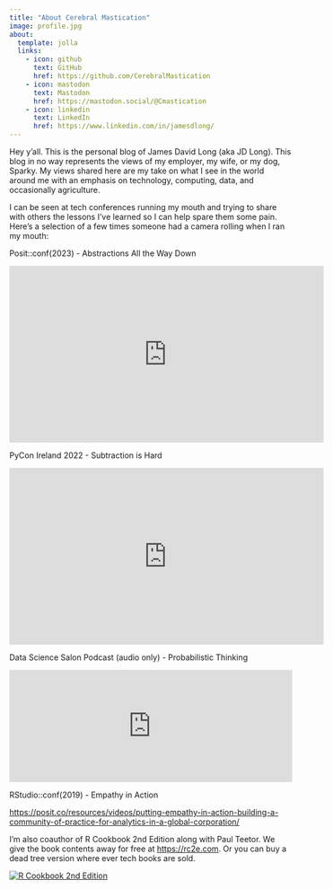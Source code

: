 ```yaml
---
title: "About Cerebral Mastication"
image: profile.jpg
about:
  template: jolla
  links:
    - icon: github
      text: GitHub
      href: https://github.com/CerebralMastication
    - icon: mastodon
      text: Mastodon
      href: https://mastodon.social/@Cmastication
    - icon: linkedin
      text: LinkedIn
      href: https://www.linkedin.com/in/jamesdlong/
---
```


Hey y'all. This is the personal blog of James David Long (aka JD Long). This blog in no way represents the views of my employer, my wife, or my dog, Sparky. My views shared here are my take on what I see in the world around me with an emphasis on technology, computing, data, and occasionally agriculture.

I can be seen at tech conferences running my mouth and trying to share with others the lessons I've learned so I can help spare them some pain. Here's a selection of a few times someone had a camera rolling when I ran my mouth:

Posit::conf(2023) - Abstractions All the Way Down

<iframe width="560" height="315" src="https://www.youtube.com/embed/Pa1PNfoOp-I?si=hCQpEFnLhuvuY5nh&amp;start=100" title="YouTube video player" frameborder="0" allow="accelerometer; autoplay; clipboard-write; encrypted-media; gyroscope; picture-in-picture; web-share" referrerpolicy="strict-origin-when-cross-origin" allowfullscreen>

</iframe>

PyCon Ireland 2022 - Subtraction is Hard

<iframe width="560" height="315" src="https://www.youtube.com/embed/7Z7_SWcw7uk?si=hfMCDbPpOrh6UcWi" title="YouTube video player" frameborder="0" allow="accelerometer; autoplay; clipboard-write; encrypted-media; gyroscope; picture-in-picture; web-share" referrerpolicy="strict-origin-when-cross-origin" allowfullscreen>

</iframe>

Data Science Salon Podcast (audio only) - Probabilistic Thinking

`<iframe height="200px" width="100%" frameborder="no" scrolling="no" seamless src="https://player.simplecast.com/f218dbf1-2a9c-4817-9c10-2359a480beae?dark=false"`{=html}

</iframe>

RStudio::conf(2019) - Empathy in Action

<https://posit.co/resources/videos/putting-empathy-in-action-building-a-community-of-practice-for-analytics-in-a-global-corporation/>

I'm also coauthor of R Cookbook 2nd Edition along with Paul Teetor. We give the book contents away for free at <https://rc2e.com>. Or you can buy a dead tree version where ever tech books are sold.

[![R Cookbook 2nd Edition](book_cover.jpg)](https://rc2e.com)
